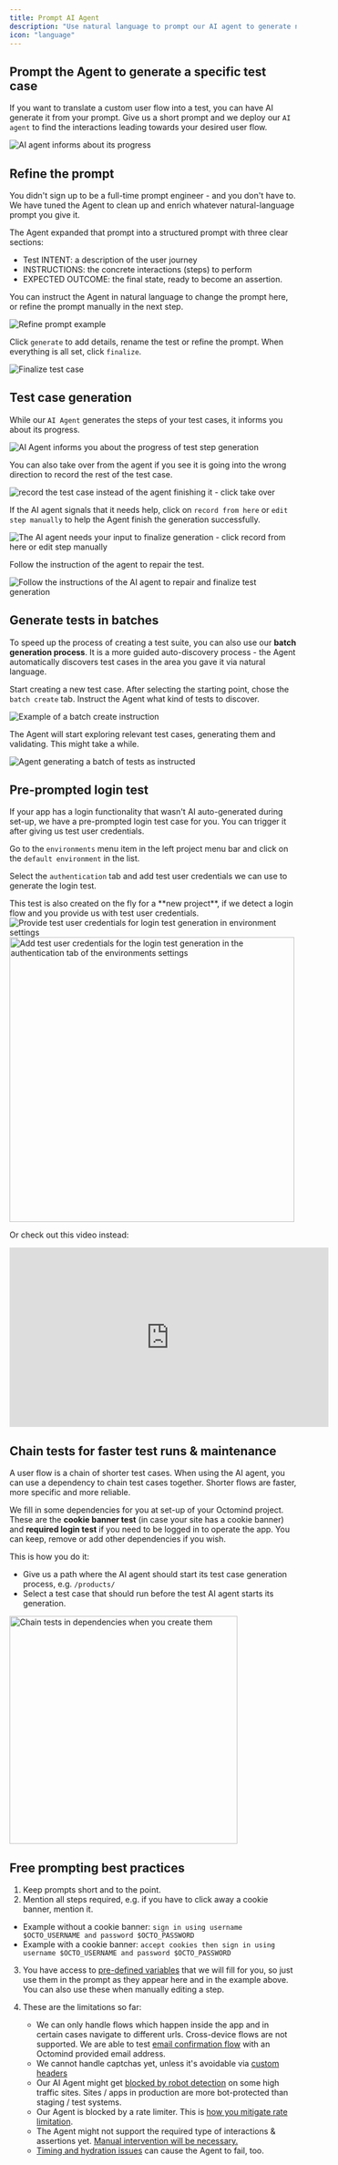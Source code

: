 ```yaml
---
title: Prompt AI Agent
description: "Use natural language to prompt our AI agent to generate new tests"
icon: "language"
---
```


## Prompt the Agent to generate a specific test case

If you want to translate a custom user flow into a test, you can have AI generate it from your prompt. Give us a short prompt and we deploy our `AI agent` to find the interactions leading towards your desired user flow.

<Frame caption="Create a new test case by prompting the AI agent, 07/2025">
  <img
    src="/images/build/create-test-prompting.png"
    alt="AI agent informs about its progress"
  />
</Frame>

## Refine the prompt

You didn't sign up to be a full-time prompt engineer - and you don't have to. We have tuned the Agent to clean up and enrich whatever natural-language prompt you give it.

The Agent expanded that prompt into a structured prompt with three clear sections:

- Test INTENT: a description of the user journey
- INSTRUCTIONS: the concrete interactions (steps) to perform
- EXPECTED OUTCOME: the final state, ready to become an assertion.

You can instruct the Agent in natural language to change the prompt here, or refine the prompt manually in the next step.

<Frame caption="Refine prompt example, 07/2025">
  <img
    src="/images/get-started/refine-prompt.png"
    alt="Refine prompt example"
  />
</Frame>

Click `generate` to add details, rename the test or refine the prompt. When everything is all set, click `finalize`.

<Frame caption="Finalize test case, 07/2025">
  <img src="/images/get-started/finalize-test.png" alt="Finalize test case" />
</Frame>

## Test case generation

While our `AI Agent` generates the steps of your test cases, it informs you about its progress.

<Frame caption="AI Agent informs about the progress of test step generation, 07/2025">
  <img
    src="/images/build/discovery-view.png"
    alt="AI Agent informs you about the progress of test step generation"
  />
</Frame>

You can also take over from the agent if you see it is going into the wrong direction to record the rest of the test case.

<Frame caption="You can take over from the AI agent to allow, 07/2025">
  <img
    src="/images/build/take-over.png"
    alt="record the test case instead of the agent finishing it - click take over"
  />
</Frame>

If the AI agent signals that it needs help, click on `record from here` or `edit step manually` to help the Agent finish the generation successfully.

<Frame caption="The AI agent needs help your input to finalize generation - 07/2025">
  <img
    src="/images/build/record-from-here.png"
    alt="The AI agent needs your input to finalize generation - click record from here or edit step manually"
  />
</Frame>

Follow the instruction of the agent to repair the test.

<Frame caption="Follow the instructions of the AI agent to repair and finalize test generation, 05/2025">
  <img
    src="/images/build/repair-mode.png"
    alt="Follow the instructions of the AI agent to repair and finalize test generation"
  />
</Frame>

## Generate tests in batches

To speed up the process of creating a test suite, you can also use our **batch generation process**. It is a more guided auto-discovery process - the Agent automatically discovers test cases in the area you gave it via natural language.

Start creating a new test case. After selecting the starting point, chose the `batch create` tab. Instruct the Agent what kind of tests to discover.

<Frame caption="Example of a batch create instruction, 09/2025">
  <img
    src="/images/get-started/batch-create.png"
    alt="Example of a batch create instruction"
  />
</Frame>

The Agent will start exploring relevant test cases, generating them and validating. This might take a while.

<Frame caption="Agent generating a batch of tests as instructed, 09/2025">
  <img
    src="/images/get-started/batch-generation.png"
    alt="Agent generating a batch of tests as instructed"
  />
</Frame>

## Pre-prompted login test

If your app has a login functionality that wasn't AI auto-generated during set-up, we have a pre-prompted login test case for you. You can trigger it after giving us test user credentials.

Go to the `environments` menu item in the left project menu bar and click on the `default environment` in the list.

Select the `authentication` tab and add test user credentials we can use to generate the login test.

<Tip>
This test is also created on the fly for a **new project**, if we detect a login flow and you provide us with test user credentials.

</Tip>

<div class="mt-8" />

<Frame caption="Provide test user credentials for login test generation in environment settings, 05/2025">
  <img
    src="/images/build/environments-default-settings.png"
    alt="Provide test user credentials for login test generation in environment settings"
  />
</Frame>

<div class="mt-8" />

<Frame caption="Add test user credentials for the login test generation in the authentication tab of the environments settings, 05/2025">
  <img
    src="/images/build/pre-prompted-login-test.png"
    alt="Add test user credentials for the login test generation in the authentication tab of the environments settings"
    width="500"
  />
</Frame>

Or check out this video instead:

<iframe
  width="560"
  height="315"
  src="https://www.youtube.com/embed/zUMeZ7sXdqc?si=a1nm8Pv_Hez3HNjK"
  title="YouTube video player"
  frameborder="0"
  allow="accelerometer; autoplay; clipboard-write; encrypted-media; gyroscope; picture-in-picture; web-share"
  referrerpolicy="strict-origin-when-cross-origin"
  allowfullscreen
></iframe>

## Chain tests for faster test runs & maintenance

A user flow is a chain of shorter test cases. When using the AI agent, you can use a dependency to chain test cases together. Shorter flows are faster, more specific and more reliable.

We fill in some dependencies for you at set-up of your Octomind project. These are the **cookie banner test** (in case your site has a cookie banner) and **required login test** if you need to be logged in to operate the app.
You can keep, remove or add other dependencies if you wish.

This is how you do it:

- Give us a path where the AI agent should start its test case generation process, e.g. `/products/`
- Select a test case that should run before the test AI agent starts its generation.

<Frame caption="Chain tests in dependencies when you create them, 07/2025">
  <img
    src="/images/build/define-dependency-new-test.png"
    alt="Chain tests in dependencies when you create them"
    width="400px"
  />
</Frame>

<div class="mt-8" />

## Free prompting best practices

1. Keep prompts short and to the point.
2. Mention all steps required, e.g. if you have to click away a cookie banner, mention it.

- Example without a cookie banner: `sign in using username $OCTO_USERNAME and password $OCTO_PASSWORD`
- Example with a cookie banner: `accept cookies then sign in using username $OCTO_USERNAME and password $OCTO_PASSWORD`

3. You have access to [pre-defined variables](/advanced/variables) that we will fill for you, so just use them in the prompt as they appear here and in the example above. You can also use these when manually editing a step.

4. These are the limitations so far:
   - We can only handle flows which happen inside the app and in certain cases navigate to different urls. Cross-device flows are not supported. We are able to test [email confirmation flow](/advanced/email-flows) with an Octomind provided email address.
   - We cannot handle captchas yet, unless it's avoidable via [custom headers](/runtime/custom-headers)
   - Our AI Agent might get [blocked by robot detection](/advanced/octomind-bot) on some high traffic sites. Sites / apps in production are more bot-protected than staging / test systems.
   - Our Agent is blocked by a rate limiter. This is [how you mitigate rate limitation](/advanced/rate-limiting).
   - The Agent might not support the required type of interactions & assertions yet. [Manual intervention will be necessary.](/get-started/edit-tests)
   - [Timing and hydration issues](/guides/agent-fails#timing-and-hydration-issues) can cause the Agent to fail, too.
